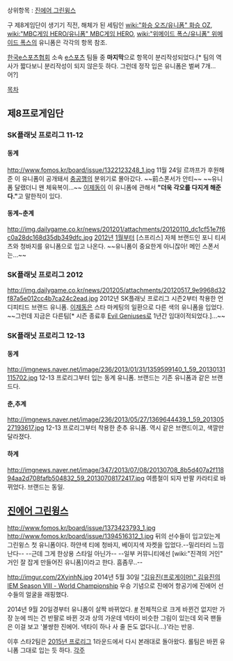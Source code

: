 상위항목 : [[진에어 그린윙스]]

구 제8게임단이 생기기 직전, 해체가 된 세팀인 [[wiki:"화승 오즈/유니폼" 화승 OZ]], [[wiki:"MBC게임 HERO/유니폼" MBC게임 HERO]], [[wiki:"위메이드 폭스/유니폼" 위메이드 폭스]]의 유니폼은 각각의 항목 참조.

[[한국e스포츠협회]] 소속 [[e스포츠]] 팀들 중 '''마지막'''으로 항목이 분리작성되었다.[* 팀의 역사가 짧다보니 분리작성이 되지 않은듯 하다. 그런데 정작 입은 유니폼은 벌써 7개... 어?]

[[목차]]

== 제8프로게임단 ==
=== SK플래닛 프로리그 11-12 ===
==== 동계 ====
http://www.fomos.kr/board/issue/1322123248_1.jpg
11월 24일 르까프가 후원해준 이 유니폼이 공개돼서 [[충공깽]]의 분위기로 몰아갔다. ~~前스폰서가 안티~~ ~~유니폼 달랬더니 왠 체육복이...~~ [[이제동]]이 이 유니폼에 관해서 '''"더욱 각오를 다지게 해준다."'''고 말한적이 있다.

==== 동계~춘계 ====
http://img.dailygame.co.kr/news/201201/attachments/20120110_dc1cf51e7f6c0a28dc168d35db349dfc.jpg
[[2012년]] [[1월]]부터 [스프리스] 자체 브랜드인 포니 티셔츠와 청바지를 유니폼으로 입고 나온다. ~~유니폼이 중요한게 아니잖아! 메인 스폰서는...~~

=== SK플래닛 프로리그 2012 ===
http://img.dailygame.co.kr/news/201205/attachments/20120517_9e9968d32f87a5e012cc4b7ca24c2ead.jpg
2012년 SK플래닛 프로리그 시즌2부터 착용한 언디피티드 브랜드 유니폼. [[이제동]]은 스타 마케팅의 일환으로 다른 색의 유니폼을 입었다. ~~그런데 지금은 다른팀[* 시즌 종료후 [[Evil Geniuses]]로 1년간 임대이적되었다.]...~~

=== SK플래닛 프로리그 12-13 ===
==== 동계 ====
http://imgnews.naver.net/image/236/2013/01/31/1359599140_1_59_20130131115702.jpg
12-13 프로리그부터 입는 동계 유니폼. 브랜드는 기존 유니폼과 같은 브랜드다.

==== 춘,추계 ====
http://imgnews.naver.net/image/236/2013/05/27/1369644439_1_59_20130527193617.jpg
12-13 프로리그부터 착용한 춘추 유니폼. 역시 같은 브랜드이고, 색깔만 달라졌다.

==== 하계 ====
http://imgnews.naver.net/image/347/2013/07/08/20130708_8b5d407a2f11894aa2d708fafb504832_59_20130708172417.jpg
여름철이 되자 반팔 카라티로 바뀌었다. 브랜드는 동일.

== [[진에어 그린윙스]] ==
http://www.fomos.kr/board/issue/1373423793_1.jpg
http://www.fomos.kr/board/issue/1394516312_1.jpg
뒤의 선수들이 입고있는게 그린윙스 첫 유니폼이다. 하얀색 티에 청바지, 베이지색 자켓을 입었다.--밀리터리 느낌난다-- --근데 그게 한상용 스타일 아닌가-- --일부 커뮤니티에선 [wiki:"진격의 거인" 거인 잘 잡게 만들어진 유니폼]이라고 한다. 흠좀무..--

http://imgur.com/2XyinhN.jpg
2014년 5월 30일 [["김유진(프로게이머)" 김유진]]의 [[IEM Season Ⅷ - World Championship]] 우승 기념으로 진에어 항공기에 진에어 선수들의 얼굴을 래핑했다.

2014년 9월 20일경부터 유니폼이 살짝 바뀌었다. [http://sports.news.naver.com/sports/index.nhn?category=e_sports&ctg=news&mod=read&office_id=442&article_id=0000006314 #] 전체적으로 크게 바뀐건 없지만 가장 눈에 띄는 건 반팔로 바뀐 것과 상의 가운데 넥타이 비슷한 그림이 있는데 외국 팬들은 이걸 보고 '불쌍한 진에어. 넥타이 하나 사 줄 돈도 없다니(...)'라는 반응. 

이후 스타2팀은 [[SK 텔레콤 스타크래프트 2 프로리그 2015|2015년 프로리그]] 1라운드에서 다시 본래대로 돌아왔다. 롤팀은 바뀐 유니폼 그대로 입는 듯 하다.
[[각주]]
